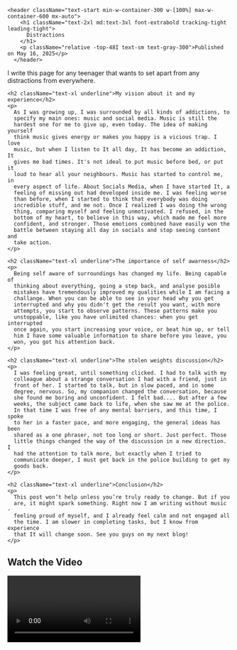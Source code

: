 
<article className="w-[100dvw] px-4 md:px-8 py-12 mx-auto flex flex-col gap-1 text-white">

    <header className="text-start min-w-container-300 w-[100%] max-w-container-600 mx-auto">
        <h1 className="text-2xl md:text-3xl font-extrabold tracking-tight leading-tight">
          Distractions
        </h1>
        <p className="relative -top-48I text-sm text-gray-300">Published on May 16, 2025</p>
      </header>

  <section className="text-lg min-w-container-300 w-[100%] max-w-container-600 leading-relaxed mx-auto">
    <p>
      I write this page for any teenager that wants to set apart from any
      distractions from everywhere.
    </p>

    <h2 className="text-xl underline">My vision about it and my experience</h2>
    <p>
      As I was growing up, I was surrounded by all kinds of addictions, to
      specify my main ones: music and social media. Music is still the
      hardest one for me to give up, even today. The idea of making yourself
      think music gives energy or makes you happy is a vicious trap. I love
      music, but when I listen to It all day, It has become an addiction, It
      gives me bad times. It's not ideal to put music before bed, or put it
      loud to hear all your neighbours. Music has started to control me, in
      every aspect of life. About Socials Media, when I have started It, a
      feeling of missing out had developed inside me. I was feeling worse
      than before, when I started to think that everybody was doing
      incredible stuff, and me not. Once I realized I was doing the wrong
      thing, comparing myself and feeling unmotivated. I refused, in the
      bottom of my heart, to believe in this way, which made me feel more
      confident, and stronger. Those emotions combined have easily won the
      battle between staying all day in socials and stop seeing content and
      take action.
    </p>

    <h2 className="text-xl underline">The importance of self awarness</h2>
    <p>
      Being self aware of surroundings has changed my life. Being capable of
      thinking about everything, going a step back, and analyse posible
      mistakes have tremendously improved my qualities while I am facing a
      challange. When you can be able to see in your head why you get
      interrupted and why you didn't get the result you want, with more
      attempts, you start to observe patterns. These patterns make you
      unstoppable, like you have unlimited chances: when you get interrupted
      once again, you start increasing your voice, or beat him up, or tell
      him I have some valuable information to share before you leave, you
      won, you got his attention back.
    </p>

    <h2 className="text-xl underline">The stolen weights discussion</h2>
    <p>
      I was feeling great, until something clicked. I had to talk with my
      colleague about a strange conversation I had with a friend, just in
      front of her. I started to talk, but in slow paced, and in some
      degree, nervous. So, my companion changed the conversation, because
      she found me boring and unconfident. I felt bad.... But after a few
      weeks, the subject came back to life, when she saw me at the police.
      In that time I was free of any mental barriers, and this time, I spoke
      to her in a faster pace, and more engaging, the general ideas has been
      shared as a one phraser, not too long or short. Just perfect. Those
      little things changed the way of the discussion in a new direction. I
      had the attention to talk more, but exactly when I tried to
      communicate deeper, I must get back in the police building to get my
      goods back.
    </p>

    <h2 className="text-xl underline">Conclusion</h2>
    <p>
      This post won’t help unless you’re truly ready to change. But if you
      are, it might spark something. Right now I am writing without music -
      feeling proud of myself, and I already feel calm and not engaged all
      the time. I am slower in completing tasks, but I know from experience
      that It will change soon. See you guys on my next blog!
    </p>

  </section>

<section className="min-w-container-300 w-[100%] max-w-container-600 mx-auto">
  <h2 className="text-xl font-semibold mb-4">Watch the Video</h2>
  <video controls className="w-full rounded-xl shadow-lg">
    <source src="/videos/distractions.mp4" type="video/mp4" />
    Your browser does not support the video tag.
  </video>
</section>

<footer className="mt-96M min-w-container-300 w-[100%] max-w-container-600 mx-auto">
  <FooterButton />
</footer>

</article>
